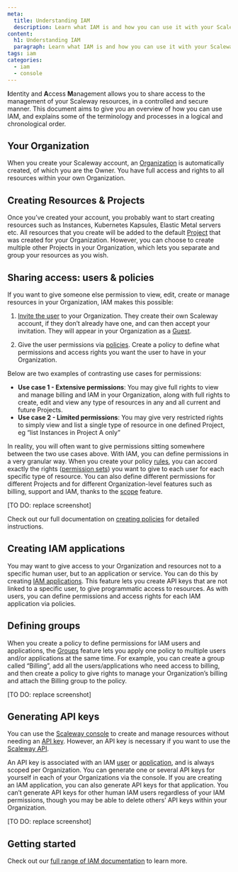 ```yaml
---
meta:
  title: Understanding IAM
  description: Learn what IAM is and how you can use it with your Scaleway account
content:
  h1: Understanding IAM
  paragraph: Learn what IAM is and how you can use it with your Scaleway account
tags: iam
categories: 
  - iam
  - console
---
```


**I**dentity and **A**ccess **M**anagement allows you to share access to the management of your Scaleway resources, in a controlled and secure manner. This document aims to give you an overview of how you can use IAM, and explains some of the terminology and processes in a logical and chronological order.

## Your Organization

When you create your Scaleway account, an [Organization](/identity-and-access-management/iam/concepts#organization) is automatically created, of which you are the Owner. You have full access and rights to all resources within your own Organization.

<Lightbox src="scaleway-iam-orga.webp" alt="" />

## Creating Resources & Projects

Once you’ve created your account, you probably want to start creating resources such as Instances, Kubernetes Kapsules, Elastic Metal servers etc. All resources that you create will be added to the default [Project](/identity-and-access-management/iam/concepts#project) that was created for your Organization. However, you can choose to create multiple other Projects in your Organization, which lets you separate and group your resources as you wish.

<Lightbox src="scaleway-projects.webp" alt="" />

## Sharing access: users & policies

If you want to give someone else permission to view, edit, create or manage resources in your Organization, IAM makes this possible:

1. [Invite the user](link-to-how-to) to your Organization. They create their own Scaleway account, if they don’t already have one, and can then accept your invitation. They will appear in your Organization as a [Guest](/identity-and-access-management/iam/concepts#guest).

  <Lightbox src="scaleway-invite-users.webp" alt="" />

2. Give the user permissions via [policies](/identity-and-access-management/iam/concepts#policy). Create a policy to define what permissions and access rights you want the user to have in your Organization. 

Below are two examples of contrasting use cases for permissions:

- **Use case 1 - Extensive permissions**: You may give full rights to view and manage billing and IAM in your Organization, along with full rights to create, edit and view any type of resources in any and all current and future Projects.
- **Use case 2 - Limited permissions**: You may give very restricted rights to simply view and list a single type of resource in one defined Project, eg “list Instances in Project A only”

In reality, you will often want to give permissions sitting somewhere between the two use cases above. With IAM, you can define permissions in a very granular way. When you create your policy [rules](/identity-and-access-management/iam/concepts#rule), you can accord exactly the rights ([permission sets](/identity-and-access-management/iam/concepts#permission-set)) you want to give to each user for each specific type of resource. You can also define different permissions for different Projects and for different Organization-level features such as billing, support and IAM, thanks to the [scope](/identity-and-access-management/iam/concepts#scope) feature.

  <Lightbox src="scaleway-policy-rules.webp" alt="" />
  [TO DO: replace screenshot]

Check out our full documentation on [creating policies](inser-link) for detailed instructions.

## Creating IAM applications

You may want to give access to your Organization and resources not to a specific human user, but to an application or service. You can do this by creating [IAM applications](/identity-and-access-management/iam/concepts#application). This feature lets you create API keys that are not linked to a specific user, to give programmatic access to resources. As with users, you can define permissions and access rights for each IAM application via policies.

  <Lightbox src="scaleway-create-appli.webp" alt="" />

## Defining groups

When you create a policy to define permissions for IAM users and applications, the [Groups](/identity-and-access-management/iam/concepts#group) feature lets you apply one policy to multiple users and/or applications at the same time. For example, you can create a group called “Billing”, add all the users/applications who need access to billing, and then create a policy to give rights to manage your Organization’s billing and attach the Billing group to the policy.

  <Lightbox src="scaleway-groups.webp" alt="" />
  [TO DO: replace screenshot]

## Generating API keys

You can use the [Scaleway console](https://console.scaleway.com) to create and manage resources without needing an [API key](/identity-and-access-management/iam/concepts#api-key). However, an API key is necessary if you want to use the [Scaleway API](https://developers.scaleway.com/en/). 

An API key is associated with an IAM [user](/identity-and-access-management/iam/concepts#user) or [application]((/identity-and-access-management/iam/concepts#application)), and is always scoped per Organization. You can generate one or several API keys for yourself in each of your Organizations via the console. If you are creating an IAM application, you can also generate API keys for that application. You can’t generate API keys for other human IAM users regardless of your IAM permissions, though you may be able to delete others’ API keys within your Organization.

  <Lightbox src="scaleway-api-key.webp" alt="" />
  [TO DO: replace screenshot]

## Getting started

Check out our [full range of IAM documentation](/identity-and-access-management/iam) to learn more.